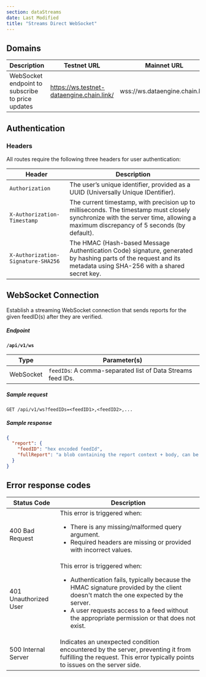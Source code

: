 ```yaml
---
section: dataStreams
date: Last Modified
title: "Streams Direct WebSocket"
---
```



<DataStreams section="dsNotes" />

## Domains

| Description                                      | Testnet URL                               | Mainnet URL                    |
| ------------------------------------------------ | ----------------------------------------- | ------------------------------ |
| WebSocket endpoint to subscribe to price updates | https://ws.testnet-dataengine.chain.link/ | wss://ws.dataengine.chain.link |

## Authentication

### Headers

All routes require the following three headers for user authentication:

| Header                           | Description                                                                                                                                                                      |
| -------------------------------- | -------------------------------------------------------------------------------------------------------------------------------------------------------------------------------- |
| `Authorization`                   | The user’s unique identifier, provided as a UUID (Universally Unique IDentifier).                                                                                                |
| `X-Authorization-Timestamp`        | The current timestamp, with precision up to milliseconds. The timestamp must closely synchronize with the server time, allowing a maximum discrepancy of 5 seconds (by default). |
| `X-Authorization-Signature-SHA256` | The HMAC (Hash-based Message Authentication Code) signature, generated by hashing parts of the request and its metadata using SHA-256 with a shared secret key.                  |

## WebSocket Connection

Establish a streaming WebSocket connection that sends reports for the given feedID(s) after they are verified.

##### Endpoint

**`/api/v1/ws`**

| Type      | Parameter(s)                                                |
| --------- | ----------------------------------------------------------- |
| WebSocket | `feedIDs`: A comma-separated list of Data Streams feed IDs. |

##### Sample request

```http
GET /api/v1/ws?feedIDs=<feedID1>,<feedID2>,...
```

##### Sample response

```json
{
  "report": {
    "feedID": "hex encoded feedId",
    "fullReport": "a blob containing the report context + body, can be passed unmodified to the contract for verification"
  }
}
```

## Error response codes

| Status Code           | Description                                                                                                                                                                                                                                                                         |
| --------------------- | ----------------------------------------------------------------------------------------------------------------------------------------------------------------------------------------------------------------------------------------------------------------------------------- |
| 400 Bad Request       | This error is triggered when: <ul><li>There is any missing/malformed query argument.</li><li>Required headers are missing or provided with incorrect values.</li></ul>                                                                                                              |
| 401 Unauthorized User | This error is triggered when: <ul><li>Authentication fails, typically because the HMAC signature provided by the client doesn't match the one expected by the server.</li><li>A user requests access to a feed without the appropriate permission or that does not exist.</li></ul> |
| 500 Internal Server   | Indicates an unexpected condition encountered by the server, preventing it from fulfilling the request. This error typically points to issues on the server side.                                                                                                                   |

